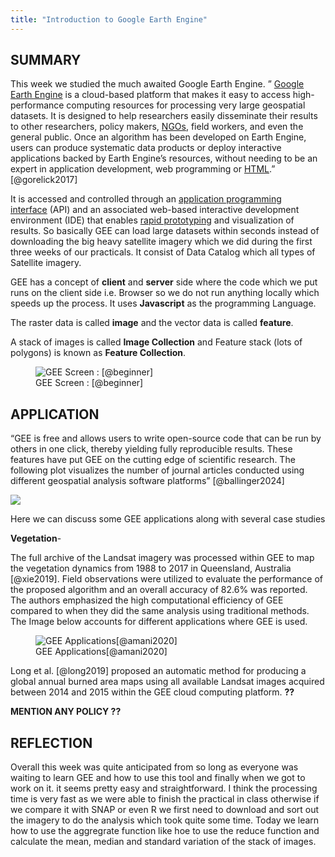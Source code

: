 ```yaml
---
title: "Introduction to Google Earth Engine"
---
```


## SUMMARY

This week we studied the much awaited Google Earth Engine. " [Google Earth Engine](https://www.sciencedirect.com/topics/earth-and-planetary-sciences/google-earth-engine "Learn more about Google Earth Engine from ScienceDirect's AI-generated Topic Pages") is a cloud-based platform that makes it easy to access high-performance computing resources for processing very large geospatial datasets. It is designed to help researchers easily disseminate their results to other researchers, policy makers, [NGOs](https://www.sciencedirect.com/topics/earth-and-planetary-sciences/non-governmental-organisation "Learn more about NGOs from ScienceDirect's AI-generated Topic Pages"), field workers, and even the general public. Once an algorithm has been developed on Earth Engine, users can produce systematic data products or deploy interactive applications backed by Earth Engine's resources, without needing to be an expert in application development, web programming or [HTML](https://www.sciencedirect.com/topics/earth-and-planetary-sciences/document-markup-languages "Learn more about HTML from ScienceDirect's AI-generated Topic Pages")." [@gorelick2017]

It is accessed and controlled through an [application programming interface](https://www.sciencedirect.com/topics/earth-and-planetary-sciences/application-programming-interface "Learn more about application programming interface from ScienceDirect's AI-generated Topic Pages") (API) and an associated web-based interactive development environment (IDE) that enables [rapid prototyping](https://www.sciencedirect.com/topics/earth-and-planetary-sciences/rapid-prototyping "Learn more about rapid prototyping from ScienceDirect's AI-generated Topic Pages") and visualization of results. So basically GEE can load large datasets within seconds instead of downloading the big heavy satellite imagery which we did during the first three weeks of our practicals. It consist of Data Catalog which all types of Satellite imagery.

GEE has a concept of **client** and **server** side where the code which we put runs on the client side i.e. Browser so we do not run anything locally which speeds up the process. It uses **Javascript** as the programming Language.

The raster data is called **image** and the vector data is called **feature**.

A stack of images is called **Image Collection** and Feature stack (lots of polygons) is known as **Feature Collection**.

![GEE Screen : [@beginner]](images/ee-editor_1440.png){fig-align="center"}

## APPLICATION

"GEE is free and allows users to write open-source code that can be run by others in one click, thereby yielding fully reproducible results. These features have put GEE on the cutting edge of scientific research. The following plot visualizes the number of journal articles conducted using different geospatial analysis software platforms" [@ballinger2024]

![](images/WoS%20Articles.png)

Here we can discuss some GEE applications along with several case studies

**Vegetation**-

The full archive of the Landsat imagery was processed within GEE to map the vegetation dynamics from 1988 to 2017 in Queensland, Australia [@xie2019]. Field observations were utilized to evaluate the performance of the proposed algorithm and an overall accuracy of 82.6% was reported. The authors emphasized the high computational efficiency of GEE compared to when they did the same analysis using traditional methods. The Image below accounts for different applications where GEE is used.

![GEE Applications[@amani2020]](images/GEE-Apllications.png){fig-align="center"}

Long et al. [@long2019] proposed an automatic method for producing a global annual burned area maps using all available Landsat images acquired between 2014 and 2015 within the GEE cloud computing platform. **??**

**MENTION ANY POLICY ??**

## REFLECTION

Overall this week was quite anticipated from so long as everyone was waiting to learn GEE and how to use this tool and finally when we got to work on it. it seems pretty easy and straightforward. I think the processing time is very fast as we were able to finish the practical in class otherwise if we compare it with SNAP or even R we first need to download and sort out the imagery to do the analysis which took quite some time. Today we learn how to use the aggregrate function like hoe to use the reduce function and calculate the mean, median and standard variation of the stack of images.
